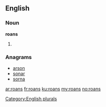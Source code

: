 ==English==

===Noun===
'''roans'''

# {{plural of|[[roan]]}}

===Anagrams===
* [[arson#English|arson]]
* [[sonar#English|sonar]]
* [[sorna#English|sorna]]

[[Category:English plurals]]

[[ar:roans]]
[[fr:roans]]
[[ku:roans]]
[[my:roans]]
[[no:roans]]